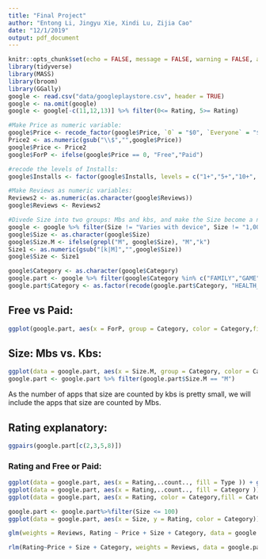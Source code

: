 ```yaml
---
title: "Final Project"
author: "Entong Li, Jingyu Xie, Xindi Lu, Zijia Cao"
date: "12/1/2019"
output: pdf_document
---
```


```r
knitr::opts_chunk$set(echo = FALSE, message = FALSE, warning = FALSE, autodep = TRUE)
library(tidyverse)
library(MASS)
library(broom)
library(GGally)
google <- read.csv("data/googleplaystore.csv", header = TRUE)
google <- na.omit(google)
google <- google[-c(11,12,13)] %>% filter(0<= Rating, 5>= Rating)
```


```r
#Make Price as numeric variable:
google$Price <- recode_factor(google$Price, `0` = "$0", `Everyone` = "$0")
Price2 <- as.numeric(gsub("\\$","",google$Price))
google$Price <- Price2
google$ForP <- ifelse(google$Price == 0, "Free","Paid")
```

```r
#recode the levels of Installs:
google$Installs <- factor(google$Installs, levels = c("1+","5+","10+", "50+", "100+", "500+", "1,000+", "5,000+", "10,000+", "50,000+", "100,000+", "500,000+", "1,000,000+", "5,000,000+", "10,000,000+", "50,000,000+", "100,000,000+", "500,000,000+", "1,000,000,000+" ))
```

```r
#Make Reviews as numeric variables:
Reviews2 <- as.numeric(as.character(google$Reviews))
google$Reviews <- Reviews2
```

```r
#Divede Size into two groups: Mbs and kbs, and make the Size become a numeric variable:
google <- google %>% filter(Size != "Varies with device", Size != "1,000+")
google$Size <- as.character(google$Size)
google$Size.M <- ifelse(grepl("M", google$Size), "M","k")
Size1 <- as.numeric(gsub("[k|M]","",google$Size))
google$Size <- Size1
```

```r
google$Category <- as.character(google$Category)
google.part <- google %>% filter(google$Category %in% c("FAMILY","GAME","TOOLS","HEALTH_AND_FITNESS","SPORTS","SOCIAL", "COMMUNICATION","DATING"), Price <= 10)
google.part$Category <- as.factor(recode(google.part$Category, "HEALTH_AND_FITNESS" = "FITNESS","SPORTS" = "FITNESS","SOCIAL" = "MEDIA", "COMMUNICATION" = "MEDIA","DATING" = "MEDIA"))
```

## Free vs Paid:

```r
ggplot(google.part, aes(x = ForP, group = Category, color = Category,fill = Category)) + geom_bar()
```

## Size: Mbs vs. Kbs:

```r
ggplot(data = google.part, aes(x = Size.M, group = Category, color = Category, fill = Category)) + geom_bar()
google.part <- google.part %>% filter(google.part$Size.M == "M")
```

As the number of apps that size are counted by kbs is pretty small, we will include the apps that size are counted by Mbs. 

## Rating explanatory:

```r
ggpairs(google.part[c(2,3,5,8)])
```

### Rating and Free or Paid:

```r
ggplot(data = google.part, aes(x = Rating,..count.., fill = Type )) + geom_density(position = "fill") + labs(title = "Density of rating based on type")
ggplot(data = google.part, aes(x = Rating,..count.., fill = Category )) + geom_density(position = "fill") + labs(fill = "Category") + labs(title = "Density of rating based on category")
ggplot(data = google.part, aes(x = Rating, color = Category,fill = Category))+ geom_bar()
```

```r
google.part <- google.part%>%filter(Size <= 100)
ggplot(data = google.part, aes(x = Size, y = Rating, color = Category)) + geom_point() + geom_smooth(method = 'lm',se = FALSE,color = "black") + facet_wrap(~Category)
```

```r
glm(weights = Reviews, Rating ~ Price + Size + Category, data = google.part)
```

```r
rlm(Rating~Price + Size + Category, weights = Reviews, data = google.part, psi = psi.bisquare)
```

